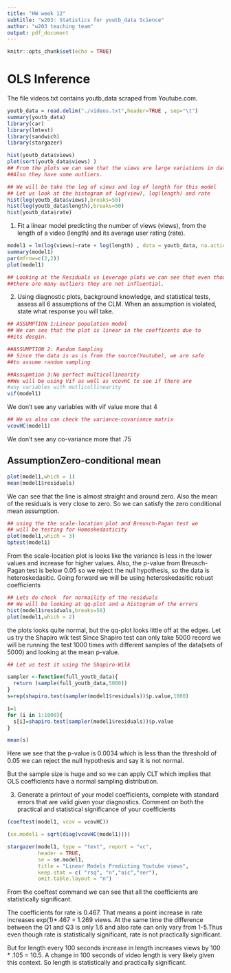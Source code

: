 ```yaml
---
title: "HW week 12"
subtitle: "w203: Statistics for youtb_data Science"
author: "w203 teaching team"
output: pdf_document
---
```


```r
knitr::opts_chunk$set(echo = TRUE)
```

# OLS Inference

The file videos.txt contains youtb_data scraped from Youtube.com.
```r
youtb_data = read.delim("./videos.txt",header=TRUE , sep="\t")
summary(youtb_data)
library(car)
library(lmtest)
library(sandwich)
library(stargazer)
```

```r
hist(youtb_data$views)
plot(sort(youtb_data$views) )
## From the plots we can see that the views are large variations in data.
##Also they have some outliers.

## We will be take the log of views and log of length for this model
## Let us look at the histogram of log(view), log(length) and rate 
hist(log(youtb_data$views),breaks=50) 
hist(log(youtb_data$length),breaks=50)
hist(youtb_data$rate)
```

1. Fit a linear model predicting the number of views (views), from the length of a video (length) and its average user rating (rate).
```r

model1 = lm(log(views)~rate + log(length) , data = youtb_data, na.action = na.omit)
summary(model1)
par(mfrow=c(2,2))
plot(model1)

## Looking at the Residuals vs Leverage plots we can see that even though
##there are many outliers they are not influential.
```


2. Using diagnostic plots, background knowledge, and statistical tests, assess all 6 assumptions of the CLM.  When an assumption is violated, state what response you will take.
```r
## ASSUMPTION 1:Linear population model  
## We can see that the plot is linear in the coefficents due to 
##its desgin.

##ASSUMPTION 2: Random Sampling
## Since the data is as is from the source(Youtube), we are safe 
##to assume random sampling

##Assupmtion 3:No perfect multicollinearity
##We will be using Vif as well as vcovHC to see if there are 
#any variables with mutlicollinearity
vif(model1)
```

We don't see any variables with vif value more that 4
```r
## We us also can check the variance-covariance matrix 
vcovHC(model1)
```
We don't see any co-variance more that .75


## AssumptionZero-conditional mean
```r
plot(model1,which = 1)
mean(model1$residuals)
```

We can see that the line is almost straight and around zero. Also the mean of the residuals is very close to zero. So we can satisfy the zero conditional mean assumption.

```r
## using the the scale-location plot and Breusch-Pagan test we
## will be testing for Homoskedasticity
plot(model1,which = 3)
bptest(model1)
```
From the scale-location plot is looks like the variance is less in the lower values  and increase for higher values.
Also, the p-value from Breusch-Pagan test is below 0.05 so we reject the null hypothesis, so the data is heteroskedasitic. 
Going forward we will be using heteroskedasitic robust coefficients 

```r
## Lets do check  for normaility of the residuals
## We will be looking at qq-plot and a histogram of the errors
hist(model1$residuals,breaks=50)
plot(model1,which = 2)
```
the plots looks quite normal, but the qq-plot looks little off at the edges.
Let us try the Shapiro wik test
Since Shapiro test can only take 5000 record we will be running the test 1000 times with different samples of the data(sets of 5000) and looking at the mean p-value. 
```r
## Let us test it using the Shapiro-Wilk

sampler <-function(full_youtb_data){
  return (sample(full_youtb_data,5000))
}
s=rep(shapiro.test(sampler(model1$residuals))$p.value,1000)

i=1
for (i in 1:1000){
  s[i]=shapiro.test(sampler(model1$residuals))$p.value
}

mean(s)
```
Here we see that the p-value is 0.0034 which is less than the threshold of 0.05 we can reject the null hypothesis and say it is not normal. 

But the sample size is huge and so we can apply CLT which implies that OLS coefficients have a normal sampling distribution.


3. Generate a printout of your model coefficients, complete with standard errors that are valid given your diagnostics.  Comment on both the practical and statistical significance of your coefficients


```r
(coeftest(model1, vcov = vcovHC))

(se.model1 = sqrt(diag(vcovHC(model1))))

stargazer(model1, type = "text", report = "vc",
          header = TRUE,
          se = se.model1,
          title = "Linear Models Predicting Youtube views",
          keep.stat = c( "rsq", "n","aic","ser"),
          omit.table.layout = "n")

```
From the coeftest command we can see that all the coefficients are statistically significant.


The coefficients for rate is 0.467. That means a point increase in rate increases exp(1)*.467 = 1.269 views. At the same time the difference between the Q1 and Q3 is only 1.6 and also rate can only vary from 1-5.Thus even though rate is statistically significant, rate is not practically significant.

But for length every 100 seconds increase in length increases views by 100 * .105 = 10.5. A change in 100 seconds of video length is very likely given this context. So length is statistically and practically significant. 

